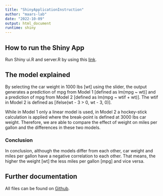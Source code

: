 ```yaml
---
title: "ShinyApplicationInstruction"
author: "maars-lab"
date: "2022-10-09"
output: html_document
runtime: shiny
---
```


## How to run the Shiny App
Run Shiny ui.R and server.R by using this [link](https://maars-lab.shinyapps.io/ShinyApplication/).  

## The model explained
By selecting the car weight in 1000 lbs [wt] using the slider, the output generates a prediction of mpg from Model 1 [defined as lm(mpg ~ wt)] and a prediction of mpg from Model 2 [defined as lm(mpg ~ wtif + wt)]. The wtif in Model 2 is defined as [ifelse(wt - 3 > 0, wt - 3, 0)]. 

While in Model 1 only a linear model is used, in Model 2 a hockey-stick calculation is applied where the break-point is defined at 3000 lbs car weight. Therefore, we are able to compare the effect of weight on miles per gallon and the differences in these two models.

### Conclusion
In conclusion, although the models differ from each other, car weight and miles per gallon have a negative correlation to each other. That means, the higher the weight [wt] the less miles per gallon [mpg] and vice versa. 

## Further documentation
All files can be found on [Github](https://github.com/maars-lab/ShinyApplication).

